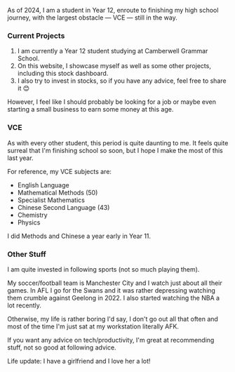 
As of 2024, I am a student in Year 12, enroute to finishing my high school journey, with the largest obstacle — VCE — still in the way.

### Current Projects

1. I am currently a Year 12 student studying at <CustomLink href="https://cgs.vic.edu.au">Camberwell Grammar School</CustomLink>.
2. On <CustomLink href="/">this website</CustomLink>, I showcase myself as well as some other projects, including this <CustomLink href="/stock-dashboard">stock dashboard</CustomLink>.
3. I also try to invest in stocks, so if you have any advice, feel free to share it 😊

However, I feel like I should probably be looking for a job or maybe even starting a small business to earn some money at this age.

### VCE

As with every other student, this period is quite daunting to me. It feels quite surreal that I'm finishing school so soon, but I hope I make the most of this last year.

For reference, my VCE subjects are:

- English Language
- Mathematical Methods (50)
- Specialist Mathematics
- Chinese Second Language (43)
- Chemistry
- Physics

I did Methods and Chinese a year early in Year 11.

### Other Stuff

I am quite invested in following sports (not so much playing them).

My soccer/football team is Manchester City and I watch just about all their games. In AFL I go for the Swans and it was rather depressing watching them crumble against Geelong in 2022. I also started watching the NBA a lot recently.

Otherwise, my life is rather boring I'd say, I don't go out all that often and most of the time I'm just sat at my workstation literally AFK.

If you want any advice on tech/productivity, I'm great at recommending stuff, not so good at following advice.

Life update: I have a girlfriend and I love her a lot!